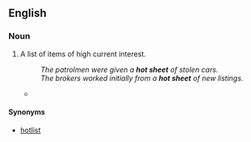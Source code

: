 {{also|hotsheet}}
==English==

===Noun===
{{en-noun}}

# A list of items of high current interest.
#: ''The patrolmen were given a '''hot sheet''' of stolen cars.''
#: ''The brokers worked initially from a '''hot sheet''' of new listings.''
#* {{quote-book|title=Starting & Running a Successful Newsletter Or Magazine‎|page=287|author=Cheryl Woodard|year=2006|passage=Anne's daily faxed '''hot sheet''' product is very profitable. You can see on line 14 that she earns about $100 from every subscriber.}}

====Synonyms====
* [[hotlist]]